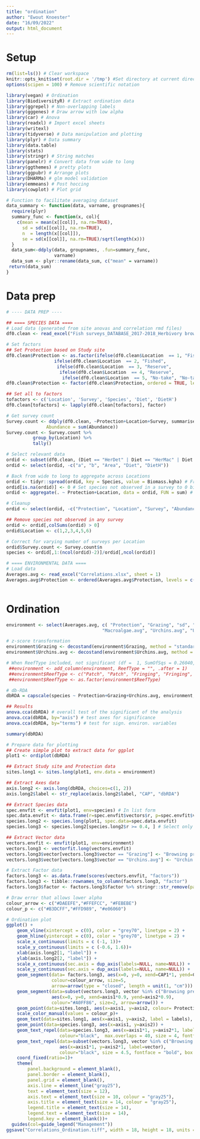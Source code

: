 ```yaml
---
title: "ordination"
author: "Ewout Knoester"
date: "16/09/2022"
output: html_document
---
```


# Setup
```r

rm(list=ls()) # Clear workspace
knitr::opts_knit$set(root.dir = '/tmp') #Set directory at current directory for all subsequent chunks
options(scipen = 100) # Remove scientific notation

library(vegan) # Ordination
library(BiodiversityR) # Extract ordination data
library(ggrepel) # Non-overlapping labels
library(gggenes) # Draw arrow with low alpha
library(car) # Anova
library(readxl) # Import excel sheets
library(writexl)
library(tidyverse) # Data manipulation and plotting
library(plyr) # Data summary
library(data.table)
library(stats)
library(stringr) # String matches  
library(panelr) # Convert data from wide to long
library(ggthemes) # pretty plots
library(ggpubr) # Arrange plots
library(DHARMa) # glm model validation
library(emmeans) # Post hoccing
library(cowplot) # Plot grid

# Function to facilitate averaging dataset
data_summary <- function(data, varname, groupnames){
  require(plyr)
  summary_func <- function(x, col){
    c(mean = mean(x[[col]], na.rm=TRUE),
      sd = sd(x[[col]], na.rm=TRUE),
      n  = length(x[[col]]),
      se = sd(x[[col]], na.rm=TRUE)/sqrt(length(x)))
  }
  data_sum<-ddply(data, groupnames, .fun=summary_func,
                  varname)
  data_sum <- plyr::rename(data_sum, c("mean" = varname))
 return(data_sum)
}
```

# Data prep
```r

# ---- DATA PREP ----

## ==== SPECIES DATA ====
# Load data (generated from site anovas and correlation rmd files)
df0.clean <- read_excel("Fish surveys_DATABASE_2017-2018_Herbivory browsing.xlsx", sheet = 1)

# Set factors
## Set Protection based on Study site
df0.clean$Protection <- as.factor(ifelse(df0.clean$Location  == 1, "Fished",
                  ifelse(df0.clean$Location  == 2, "Fished", 
                   ifelse(df0.clean$Location  == 3, "Reserve", 
                    ifelse(df0.clean$Location  == 4, "Reserve", 
                     ifelse(df0.clean$Location  == 5, "No-take", "No-take"))))))
df0.clean$Protection <- factor(df0.clean$Protection, ordered = TRUE, levels = c("Fished", "Reserve", "No-take"))

## Set all to factors
tofactors <- c('Location', 'Survey', 'Species', 'Diet', 'DietH') 
df0.clean[tofactors] <- lapply(df0.clean[tofactors], factor)

# Get survey count
Survey.count <- ddply(df0.clean, ~Protection+Location+Survey, summarise,
               Abundance = sum(Abundance))
Survey.count <- Survey.count %>%
          group_by(Location) %>%
          tally()

# Select relevant data
ordid <- subset(df0.clean, (Diet == "HerDet" | Diet == "HerMac" | Diet == "Omnivr"))
ordid <- select(ordid, -c("a", "b", "Area", "Diet", "DietH"))

# Back from wide to long to aggregate across Locations
ordid <- tidyr::spread(ordid, key = Species, value = Biomass.kgha) # From long to wide
ordid[is.na(ordid)] <- 0 # Set species not observed in a survey to 0 biomass
ordid <- aggregate(. ~ Protection+Location, data = ordid, FUN = sum) # Sum over Location

# Cleanup
ordid <- select(ordid, -c("Protection", "Location", "Survey", "Abundance", "SizeClass"))

## Remove species not observed in any survey
ordid <- ordid[,colSums(ordid) > 0]
ordid$Location <- c(1,2,3,4,5,6)

# Correct for varying number of surveys per Location
ordid$Survey.count <- Survey.count$n
species <- ordid[,1:(ncol(ordid)-2)]/ordid[,ncol(ordid)]

# ==== ENVIRONMENTAL DATA ====
# Load data
Averages.avg <- read_excel("Correlations.xlsx", sheet = 1)
Averages.avg$Protection <- ordered(Averages.avg$Protection, levels = c("Fishing", "Reserve", "No-take"))



```

# Ordination
```r

environment <- select(Averages.avg, c( "Protection", "Grazing", "sd", "Hard.coral.avg",
                                    "Macroalgae.avg", "Urchins.avg", "Urchins.sd"))

# z-score transformation
environment$Grazing <- decostand(environment$Grazing, method = "standardize")
environment$Urchins.avg <- decostand(environment$Urchins.avg, method = "standardize")

# When ReefType included, not significant (df =  1, SumOfSqs = 0.26040, F = 1.5455, p = 0.23611 )
 ##environment <- add_column(environment, ReefType = "", .after = 1)
 ##environment$ReefType <- c("Patch", "Patch", "Fringing", "Fringing", "Fringing", "Patch")
 ##environment$ReefType <- as.factor(environment$ReefType)

# db-RDA
dbRDA = capscale(species ~ Protection+Grazing+Urchins.avg, environment, dist="bray")

## Results
anova.cca(dbRDA) # overall test of the significant of the analysis
anova.cca(dbRDA, by="axis") # test axes for significance
anova.cca(dbRDA, by="terms") # test for sign. environ. variables

summary(dbRDA)

# Prepare data for plotting
## Create simple plot to extract data for ggplot
plot1 <- ordiplot(dbRDA)

## Extract Study site and Protection data
sites.long1 <- sites.long(plot1, env.data = environment)

## Extract Axes data
axis.long2 <- axis.long(dbRDA, choices=c(1, 2))
axis.long2$label <- str_replace(axis.long2$label, "CAP", "dbRDA")

## Extract Species data
spec.envfit <- envfit(plot1, env=species) # In list form
spec.data.envfit <- data.frame(r=spec.envfit$vectors$r, p=spec.envfit$vectors$pvals) # As data frame
species.long2 <- species.long(plot1, spec.data=spec.data.envfit)
species.long3 <- species.long2[species.long2$r >= 0.4, ] # Select only species that explain substantially

## Extract Vector data
vectors.envfit <- envfit(plot1, env=environment)
vectors.long3 <- vectorfit.long(vectors.envfit)
vectors.long3$vector[vectors.long3$vector == "Grazing"] <- "Browsing pressure"
vectors.long3$vector[vectors.long3$vector == "Urchins.avg"] <- "Urchin density"

# Extract Factor data
factors.long3 <- as.data.frame(scores(vectors.envfit, "factors"))
factors.long3 <- tibble::rownames_to_column(factors.long3, "factor")
factors.long3$factor <- factors.long3$factor %>% stringr::str_remove(pattern = "Protection")

# Draw error that allows lower alpha
colour_arrow <- c("#DAEEFE","#FFEFCC", "#FEBEBE")
colour_p <- c("#B3DCFF","#FFD989", "#e06060")

# Ordination plot
ggplot() + 
    geom_vline(xintercept = c(0), color = "grey70", linetype = 2) +
    geom_hline(yintercept = c(0), color = "grey70", linetype = 2) +  
    scale_x_continuous(limits = c (-1, 1))+
    scale_y_continuous(limits = c (-0.6, 1.6))+
    xlab(axis.long2[1, "label"]) +
    ylab(axis.long2[2, "label"]) +  
    scale_x_continuous(sec.axis = dup_axis(labels=NULL, name=NULL)) +
    scale_y_continuous(sec.axis = dup_axis(labels=NULL, name=NULL)) + 
    geom_segment(data= factors.long3, aes(x=0, y=0, xend=CAP1*1, yend=CAP2*1), 
                 colour=colour_arrow, size=5,
                 arrow=arrow(type = "closed", length = unit(1, "cm"))) +
    geom_segment(data=subset(vectors.long3, vector %in% c("Browsing pressure", "Urchin density")),
                 aes(x=0, y=0, xend=axis1*0.9, yend=axis2*0.9), 
                 colour="#A0FF86", size=2, arrow=arrow()) +
    geom_point(data=sites.long1, aes(x=axis1, y=axis2, colour= Protection), size=10) +
    scale_color_manual(values = colour_p)+
    geom_text(data=sites.long1, aes(x=axis1, y=axis2, label = labels), size=4, fontface = "bold") +
    geom_point(data=species.long3, aes(x=axis1, y=axis2)) +
    geom_text_repel(data=species.long3, aes(x=axis1*1, y=axis2*1, label=labels),
                    colour="black",  max.overlaps = 40, size = 4, fontface = "italic") +
    geom_text_repel(data=subset(vectors.long3, vector %in% c("Browsing pressure", "Urchin density")), 
                    aes(x=axis1*1, y=axis2*1, label=vector),
                    colour="black", size = 4.5, fontface = "bold", box.padding = 0.6) +
    coord_fixed(ratio=1)+
    theme(
        panel.background = element_blank(),
        panel.border = element_blank(),
        panel.grid = element_blank(),
        axis.line = element_line("gray25"),
        text = element_text(size = 12),
        axis.text = element_text(size = 10, colour = "gray25"),
        axis.title = element_text(size = 14, colour = "gray25"),
        legend.title = element_text(size = 14),
        legend.text = element_text(size = 14),
        legend.key = element_blank())+
  guides(col=guide_legend("Management"))
ggsave("Correlations_Ordination.tiff", width = 18, height = 18, units = "cm", dpi=1200, compression = "lzw")

```

